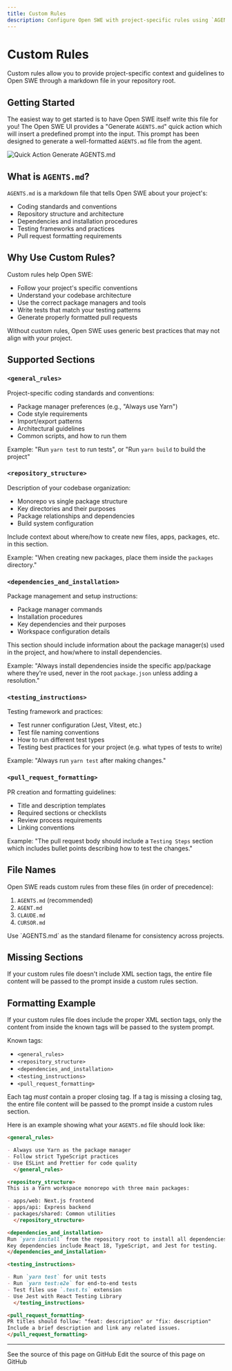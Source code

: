```yaml
---
title: Custom Rules
description: Configure Open SWE with project-specific rules using `AGENTS.md`
---
```


# Custom Rules

Custom rules allow you to provide project-specific context and guidelines to Open SWE through a markdown file in your repository root.

## Getting Started

The easiest way to get started is to have Open SWE itself write this file for you! The Open SWE UI provides a "Generate `AGENTS.md`" quick action which will insert a predefined prompt into the input. This prompt has been designed to generate a well-formatted `AGENTS.md` file from the agent.

![Quick Action Generate AGENTS.md](/images/quick_action_generate_agents_md.png)

## What is `AGENTS.md`?

`AGENTS.md` is a markdown file that tells Open SWE about your project's:

- Coding standards and conventions
- Repository structure and architecture
- Dependencies and installation procedures
- Testing frameworks and practices
- Pull request formatting requirements

## Why Use Custom Rules?

Custom rules help Open SWE:

- Follow your project's specific conventions
- Understand your codebase architecture
- Use the correct package managers and tools
- Write tests that match your testing patterns
- Generate properly formatted pull requests

Without custom rules, Open SWE uses generic best practices that may not align with your project.

## Supported Sections

### `<general_rules>`

Project-specific coding standards and conventions:

- Package manager preferences (e.g., "Always use Yarn")
- Code style requirements
- Import/export patterns
- Architectural guidelines
- Common scripts, and how to run them

Example: "Run `yarn test` to run tests", or "Run `yarn build` to build the project"

### `<repository_structure>`

Description of your codebase organization:

- Monorepo vs single package structure
- Key directories and their purposes
- Package relationships and dependencies
- Build system configuration

Include context about where/how to create new files, apps, packages, etc. in this section.

Example: "When creating new packages, place them inside the `packages` directory."

### `<dependencies_and_installation>`

Package management and setup instructions:

- Package manager commands
- Installation procedures
- Key dependencies and their purposes
- Workspace configuration details

This section should include information about the package manager(s) used in the project, and how/where to install dependencies.

Example: "Always install dependencies inside the specific app/package where they're used, never in the root `package.json` unless adding a resolution."

### `<testing_instructions>`

Testing framework and practices:

- Test runner configuration (Jest, Vitest, etc.)
- Test file naming conventions
- How to run different test types
- Testing best practices for your project (e.g. what types of tests to write)

Example: "Always run `yarn test` after making changes."

### `<pull_request_formatting>`

PR creation and formatting guidelines:

- Title and description templates
- Required sections or checklists
- Review process requirements
- Linking conventions

Example: "The pull request body should include a `Testing Steps` section which includes bullet points describing how to test the changes."

## File Names

Open SWE reads custom rules from these files (in order of precedence):

1. `AGENTS.md` (recommended)
2. `AGENT.md`
3. `CLAUDE.md`
4. `CURSOR.md`

<Note>
  Use `AGENTS.md` as the standard filename for consistency across projects.
</Note>

## Missing Sections

If your custom rules file doesn't include XML section tags, the entire file content will be passed to the prompt inside a custom rules section.

## Formatting Example

If your custom rules file does include the proper XML section tags, only the content from inside the known tags will be passed to the system prompt.

Known tags:
- `<general_rules>`
- `<repository_structure>`
- `<dependencies_and_installation>`
- `<testing_instructions>`
- `<pull_request_formatting>`

Each tag _must_ contain a proper closing tag. If a tag is missing a closing tag, the entire file content will be passed to the prompt inside a custom rules section.

Here is an example showing what your `AGENTS.md` file should look like:

```markdown
<general_rules>

- Always use Yarn as the package manager
- Follow strict TypeScript practices
- Use ESLint and Prettier for code quality
  </general_rules>

<repository_structure>
This is a Yarn workspace monorepo with three main packages:

- apps/web: Next.js frontend
- apps/api: Express backend
- packages/shared: Common utilities
  </repository_structure>

<dependencies_and_installation>
Run `yarn install` from the repository root to install all dependencies.
Key dependencies include React 18, TypeScript, and Jest for testing.
</dependencies_and_installation>

<testing_instructions>

- Run `yarn test` for unit tests
- Run `yarn test:e2e` for end-to-end tests
- Test files use `.test.ts` extension
- Use Jest with React Testing Library
  </testing_instructions>

<pull_request_formatting>
PR titles should follow: "feat: description" or "fix: description"
Include a brief description and link any related issues.
</pull_request_formatting>
```

---

<CardGroup cols={2}>
  <Card title="View Source" icon="eye" href="https://github.com/langchain-ai/docs/blob/main/src/labs/swe/usage/custom-rules.mdx">
    See the source of this page on GitHub
  </Card>
  <Card title="Edit Source" icon="pen-to-square" href="https://github.com/langchain-ai/docs/edit/main/src/labs/swe/usage/custom-rules.mdx">
    Edit the source of this page on GitHub
  </Card>
</CardGroup>
